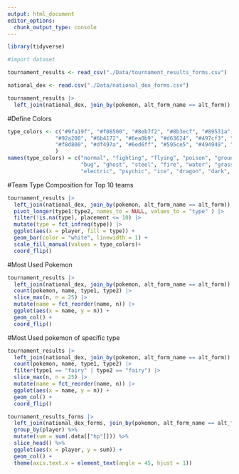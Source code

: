 ```yaml
---
output: html_document
editor_options: 
  chunk_output_type: console
---
```

```r
library(tidyverse)
```

```r
#import dataset

tournament_results <- read_csv("./Data/tournament_results_forms.csv")

national_dex <- read.csv("./Data/national_dex_forms.csv")
```

```r
tournament_results |> 
  left_join(national_dex, join_by(pokemon, alt_form_name == alt_form))
```

#Define Colors
```r
type_colors <- c("#9fa19f", "#f08500", "#8eb7f2", "#8b3ecf", "#89531a", "#adaa7e",
               "#92a200", "#6b4172", "#6ea0b9", "#d63624", "#497cf3", "#54a113",
               "#f8d800", "#df497a", "#6ed6ff", "#595ce5", "#494949", "#f0a6d6"
               )
names(type_colors) = c("normal", "fighting", "flying", "poison", "ground", "rock",
                       "bug", "ghost", "steel", "fire", "water", "grass",
                       "electric", "psychic", "ice", "dragon", "dark", "fairy")
```

#Team Type Composition for Top 10 teams
```r
tournament_results |> 
  left_join(national_dex, join_by(pokemon, alt_form_name == alt_form)) |> 
  pivot_longer(type1:type2, names_to = NULL, values_to = "type" ) |> 
  filter(!is.na(type), placement <= 10) |> 
  mutate(type = fct_infreq(type)) |> 
  ggplot(aes(x = player, fill = type)) + 
  geom_bar(color = "white", linewidth = 1) + 
  scale_fill_manual(values = type_colors)+
  coord_flip()
```

#Most Used Pokemon
```r
tournament_results |> 
  left_join(national_dex, join_by(pokemon, alt_form_name == alt_form)) |>
  count(pokemon, name, type1, type2) |> 
  slice_max(n, n = 25) |> 
  mutate(name = fct_reorder(name, n)) |> 
  ggplot(aes(x = name, y = n)) + 
  geom_col() +
  coord_flip()
```

#Most Used pokemon of specific type
```r
tournament_results |> 
  left_join(national_dex, join_by(pokemon, alt_form_name == alt_form)) |>
  count(pokemon, name, type1, type2) |> 
  filter(type1 == "fairy" | type2 == "fairy") |> 
  slice_max(n, n = 25) |> 
  mutate(name = fct_reorder(name, n)) |> 
  ggplot(aes(x = name, y = n)) + 
  geom_col() +
  coord_flip()
```

```r
tournament_results_forms |> 
  left_join(national_dex_forms, join_by(pokemon, alt_form_name == alt_form)) %>% 
  group_by(player) %>%
  mutate(sum = sum(.data[["hp"]])) %>%
  slice_head() %>%
  ggplot(aes(x = player, y = sum)) + 
  geom_col() + 
  theme(axis.text.x = element_text(angle = 45, hjust = 1))
```

